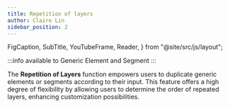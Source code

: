 ```yaml
---
title: Repetition of layers
author: Claire Lin
sidebar_position: 2
---
```


  FigCaption,
  SubTitle,
  YouTubeFrame,
  Reader,
} from "@site/src/js/layout";

<SubTitle text="Repetition of layers" />
<Reader text="User" />

:::info
available to Generic Element and Segment
:::

The **Repetition of Layers** function empowers users to duplicate generic elements or segments according to their input. This feature offers a high degree of flexibility by allowing users to determine the order of repeated layers, enhancing customization possibilities.

<YouTubeFrame
  src="https://www.youtube-nocookie.com/embed/aYgw3Mo-ymI"
  title="Repetition of layers."
/>
